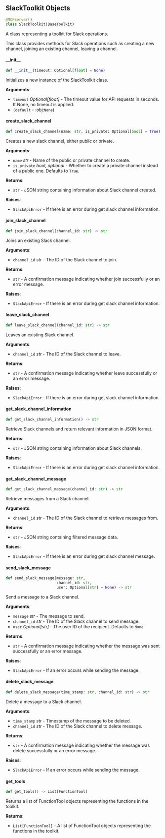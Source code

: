 <a id="camel.toolkits.slack_toolkit"></a>

<a id="camel.toolkits.slack_toolkit.SlackToolkit"></a>

## SlackToolkit Objects

```python
@MCPServer()
class SlackToolkit(BaseToolkit)
```

A class representing a toolkit for Slack operations.

This class provides methods for Slack operations such as creating a new
channel, joining an existing channel, leaving a channel.

<a id="camel.toolkits.slack_toolkit.SlackToolkit.__init__"></a>

#### \_\_init\_\_

```python
def __init__(timeout: Optional[float] = None)
```

Initializes a new instance of the SlackToolkit class.

**Arguments**:

- `timeout` _Optional[float]_ - The timeout value for API requests
  in seconds. If None, no timeout is applied.
- `(default` - :obj:`None`)

<a id="camel.toolkits.slack_toolkit.SlackToolkit.create_slack_channel"></a>

#### create\_slack\_channel

```python
def create_slack_channel(name: str, is_private: Optional[bool] = True) -> str
```

Creates a new slack channel, either public or private.

**Arguments**:

- `name` _str_ - Name of the public or private channel to create.
- `is_private` _bool, optional_ - Whether to create a private channel
  instead of a public one. Defaults to `True`.
  

**Returns**:

- `str` - JSON string containing information about Slack
  channel created.
  

**Raises**:

- `SlackApiError` - If there is an error during get slack channel
  information.

<a id="camel.toolkits.slack_toolkit.SlackToolkit.join_slack_channel"></a>

#### join\_slack\_channel

```python
def join_slack_channel(channel_id: str) -> str
```

Joins an existing Slack channel.

**Arguments**:

- `channel_id` _str_ - The ID of the Slack channel to join.
  

**Returns**:

- `str` - A confirmation message indicating whether join successfully
  or an error message.
  

**Raises**:

- `SlackApiError` - If there is an error during get slack channel
  information.

<a id="camel.toolkits.slack_toolkit.SlackToolkit.leave_slack_channel"></a>

#### leave\_slack\_channel

```python
def leave_slack_channel(channel_id: str) -> str
```

Leaves an existing Slack channel.

**Arguments**:

- `channel_id` _str_ - The ID of the Slack channel to leave.
  

**Returns**:

- `str` - A confirmation message indicating whether leave successfully
  or an error message.
  

**Raises**:

- `SlackApiError` - If there is an error during get slack channel
  information.

<a id="camel.toolkits.slack_toolkit.SlackToolkit.get_slack_channel_information"></a>

#### get\_slack\_channel\_information

```python
def get_slack_channel_information() -> str
```

Retrieve Slack channels and return relevant information in JSON
format.

**Returns**:

- `str` - JSON string containing information about Slack channels.
  

**Raises**:

- `SlackApiError` - If there is an error during get slack channel
  information.

<a id="camel.toolkits.slack_toolkit.SlackToolkit.get_slack_channel_message"></a>

#### get\_slack\_channel\_message

```python
def get_slack_channel_message(channel_id: str) -> str
```

Retrieve messages from a Slack channel.

**Arguments**:

- `channel_id` _str_ - The ID of the Slack channel to retrieve messages
  from.
  

**Returns**:

- `str` - JSON string containing filtered message data.
  

**Raises**:

- `SlackApiError` - If there is an error during get
  slack channel message.

<a id="camel.toolkits.slack_toolkit.SlackToolkit.send_slack_message"></a>

#### send\_slack\_message

```python
def send_slack_message(message: str,
                       channel_id: str,
                       user: Optional[str] = None) -> str
```

Send a message to a Slack channel.

**Arguments**:

- `message` _str_ - The message to send.
- `channel_id` _str_ - The ID of the Slack channel to send message.
- `user` _Optional[str]_ - The user ID of the recipient.
  Defaults to `None`.
  

**Returns**:

- `str` - A confirmation message indicating whether the message was sent
  successfully or an error message.
  

**Raises**:

- `SlackApiError` - If an error occurs while sending the message.

<a id="camel.toolkits.slack_toolkit.SlackToolkit.delete_slack_message"></a>

#### delete\_slack\_message

```python
def delete_slack_message(time_stamp: str, channel_id: str) -> str
```

Delete a message to a Slack channel.

**Arguments**:

- `time_stamp` _str_ - Timestamp of the message to be deleted.
- `channel_id` _str_ - The ID of the Slack channel to delete message.
  

**Returns**:

- `str` - A confirmation message indicating whether the message
  was delete successfully or an error message.
  

**Raises**:

- `SlackApiError` - If an error occurs while sending the message.

<a id="camel.toolkits.slack_toolkit.SlackToolkit.get_tools"></a>

#### get\_tools

```python
def get_tools() -> List[FunctionTool]
```

Returns a list of FunctionTool objects representing the
functions in the toolkit.

**Returns**:

- `List[FunctionTool]` - A list of FunctionTool objects
  representing the functions in the toolkit.

